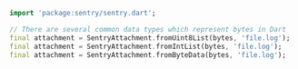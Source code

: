 ```dart
import 'package:sentry/sentry.dart';

// There are several common data types which represent bytes in Dart
final attachment = SentryAttachment.fromUint8List(bytes, 'file.log');
final attachment = SentryAttachment.fromIntList(bytes, 'file.log');
final attachment = SentryAttachment.fromByteData(bytes, 'file.log');
```